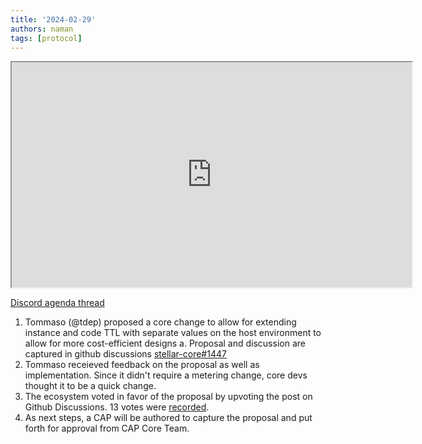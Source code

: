 ```yaml
---
title: '2024-02-29'
authors: naman
tags: [protocol]
---
```


<iframe
  src="https://drive.google.com/file/d/1zKvUx74UqvfmpNvU8BJt5RAqj-XHyBke/preview"
  width="640"
  height="360"
  allow="autoplay"
></iframe>

[Discord agenda thread](https://discord.com/channels/897514728459468821/1212118102565855243)

1. Tommaso (@tdep) proposed a core change to allow for extending instance and code TTL with separate values on the host environment to allow for more cost-efficient designs
   a. Proposal and discussion are captured in github discussions [stellar-core#1447](https://github.com/stellar/stellar-protocol/discussions/1447)
2. Tommaso receieved feedback on the proposal as well as implementation. Since it didn't require a metering change, core devs thought it to be a quick change. 
3. The ecosystem voted in favor of the proposal by upvoting the post on Github Discussions. 13 votes were [recorded](https://github.com/stellar/stellar-protocol/discussions/).
4. As next steps, a CAP will be authored to capture the proposal and put forth for approval from CAP Core Team.


